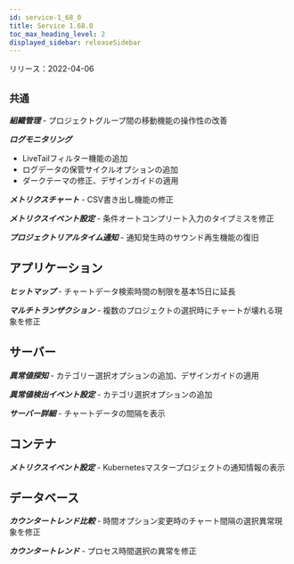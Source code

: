 ```yaml
---
id: service-1_68_0
title: Service 1.68.0
toc_max_heading_level: 2
displayed_sidebar: releaseSidebar
---
```



リリース：2022-04-06

## `共通`

**_組織管理_** - プロジェクトグループ間の移動機能の操作性の改善

**_ログモニタリング_**

- LiveTailフィルター機能の追加
- ログデータの保管サイクルオプションの追加
- ダークテーマの修正、デザインガイドの適用

**_メトリクスチャート_** - CSV書き出し機能の修正

**_メトリクスイベント設定_** - 条件オートコンプリート入力のタイプミスを修正

**_プロジェクトリアルタイム通知_** - 通知発生時のサウンド再生機能の復旧

## アプリケーション

**_ヒットマップ_** - チャートデータ検索時間の制限を基本15日に延長

**_マルチトランザクション_** - 複数のプロジェクトの選択時にチャートが壊れる現象を修正

## サーバー

**_異常値探知_** - カテゴリー選択オプションの追加、デザインガイドの適用

**_異常値検出イベント設定_** - カテゴリ選択オプションの追加

**_サーバー詳細_** - チャートデータの間隔を表示

## コンテナ

**_メトリクスイベント設定_** - Kubernetesマスタープロジェクトの通知情報の表示

## データベース

**_カウンタートレンド比較_** - 時間オプション変更時のチャート間隔の選択異常現象を修正

**_カウンタートレンド_** - プロセス時間選択の異常を修正
